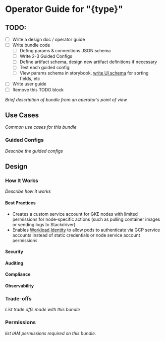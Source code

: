 # Operator Guide for "{type}"

## TODO:

* [ ] Write a design doc / operator guide
* [ ] Write bundle code
  * [ ] Defing params & connections JSON schema
  * [ ] Write 2-3 Guided Configs
  * [ ] Define artifact schema, design new artifact definitions if necessary
  * [ ] Test each guided config
  * [ ] View params schema in storybook, [write UI schema](https://react-jsonschema-form.readthedocs.io/en/latest/usage/widgets/) for sorting fields, etc
* [ ] Write user guide
* [ ] Remove this TODO block

_Brief description of bundle from an operator's point of view_

## Use Cases

_Common use cases for this bundle_

### Guided Configs

_Describe the guided configs_

## Design

### How It Works

_Describe how it works_

#### Best Practices

* Creates a custom service account for GKE nodes with limited permissions for node-specific actions (such as pulling container images or sending logs to Stackdriver)
* Enables [Workload Identity](https://cloud.google.com/kubernetes-engine/docs/how-to/workload-identity) to allow pods to authenticate via GCP service accounts instead of static credentials or node service account permissions

#### Security

#### Auditing

#### Compliance

#### Observability

### Trade-offs

_List trade offs made with this bundle_

### Permissions

_list IAM permissions required on this bundle._
